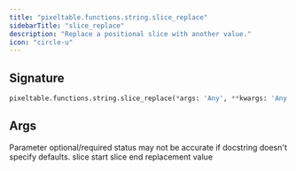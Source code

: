 ```yaml
---
title: "pixeltable.functions.string.slice_replace"
sidebarTitle: "slice_replace"
description: "Replace a positional slice with another value."
icon: "circle-u"
---
```

## Signature

```python
pixeltable.functions.string.slice_replace(*args: 'Any', **kwargs: 'Any') -> "'exprs.FunctionCall'"
```

## Args

<Note>
Parameter optional/required status may not be accurate if docstring doesn't specify defaults.
</Note>

<ParamField path="start" type="string" required>
  slice start


</ParamField>

<ParamField path="stop" type="string" required>
  slice end


</ParamField>

<ParamField path="repl" type="string" required>
  replacement value


</ParamField>


